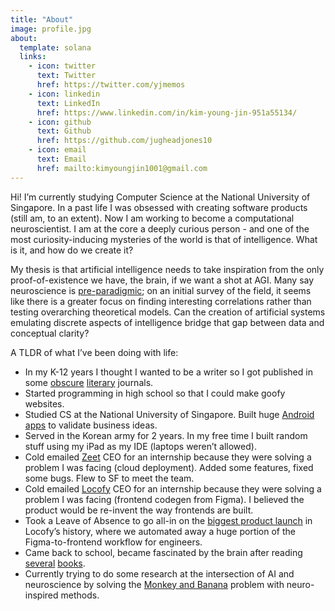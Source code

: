 ```yaml
---
title: "About"
image: profile.jpg
about:
  template: solana
  links:
    - icon: twitter
      text: Twitter
      href: https://twitter.com/yjmemos
    - icon: linkedin
      text: LinkedIn
      href: https://www.linkedin.com/in/kim-young-jin-951a55134/
    - icon: github
      text: Github
      href: https://github.com/jugheadjones10
    - icon: email
      text: Email
      href: mailto:kimyoungjin1001@gmail.com
---
```

Hi! I'm currently studying Computer Science at the National University of Singapore. In a past life I was obsessed with creating software products (still am, to an extent). Now I am working to become a computational neuroscientist. I am at the core a deeply curious person - and one of the most curiosity-inducing mysteries of the world is that of intelligence. What is it, and how do we create it?

My thesis is that artificial intelligence needs to take inspiration from the only proof-of-existence we have, the brain, if we want a shot at AGI. Many say neuroscience is [pre-paradigmic](https://www.theintrinsicperspective.com/p/neuroscience-is-pre-paradigmatic); on an initial survey of the field, it seems like there is a greater focus on finding interesting correlations rather than testing overarching theoretical models. Can the creation of artificial systems emulating discrete aspects of intelligence bridge that gap between data and conceptual clarity? 

A TLDR of what I've been doing with life:

- In my K-12 years I thought I wanted to be a writer so I got published in some [obscure](https://bluemarblereview.com/snowless-december/) [literary](https://medium.com/the-waif-project/harmless-exfoliation-1d4302ff961c) journals.
- Started programming in high school so that I could make goofy websites.
- Studied CS at the National University of Singapore. Built huge [Android](https://www.veed.io/view/37e2520f-bf82-402d-b454-880e27d03a44?panel=showcase) [apps](https://www.veed.io/view/18cff318-6cf9-44de-8fb3-9767a1082813?panel=showcase) to validate business ideas.
- Served in the Korean army for 2 years. In my free time I built random stuff using my iPad as my IDE (laptops weren’t allowed).
- Cold emailed [Zeet](https://zeet.co/) CEO for an internship because they were solving a problem I was facing (cloud deployment). Added some features, fixed some bugs. Flew to SF to meet the team.
- Cold emailed [Locofy](http://locofy.ai/) CEO for an internship because they were solving a problem I was facing (frontend codegen from Figma). I believed the product would be re-invent the way frontends are built.
- Took a Leave of Absence to go all-in on the [biggest product launch](https://www.linkedin.com/posts/kim-young-jin-951a55134_devtools-developers-ai-activity-7153210998785478657-a7u1?utm_source=share&utm_medium=member_desktop) in Locofy’s history, where we automated away a huge portion of the Figma-to-frontend workflow for engineers.
- Came back to school, became fascinated by the brain after reading [several](https://www.amazon.sg/Thousand-Brains-New-Theory-Intelligence/dp/1541675797/ref=tmm_pap_swatch_0?_encoding=UTF8&qid=&sr=) [books](https://www.amazon.sg/Brief-History-Intelligence-Humans-Breakthroughs/dp/0063286343/ref=sr_1_1?crid=3M57EEVQ4S0VO&dib=eyJ2IjoiMSJ9.ho1q9zCIYZSSrbJT5PDEsMcb082ExbHLB8B8AMCKOEyRSv7bFVrZWb8QOCfA-nRwpK-TW8DbZAIOaEQZZtmHlLmvo56W7cDQYQ3m9hVxBj5IA-EtKnC-Jpe6TJRC14Wf_xYTaxwmJIGsOI_wjaxDvsHp1ARD4lS_mcORw-BLSIKzmYRPI_mg_R9_gsGdkpOTdNWPqdmeUGq0HtsW0SBxsDbsyT73RTR6ZB5fxLnGFZegJI8zuZ04KpG033i3HtDV-XxqcHTF495bBEi2i2Q18aObWnkOZWdt4314JoXxq5c.oCschvcEk4Er8aE-BBngvzYZhNsvoqPi6CpKEOyErj8&dib_tag=se&keywords=a+brief+history+of+intelligence&qid=1715870274&sprefix=A+Brief+%2Caps%2C400&sr=8-1).
- Currently trying to do some research at the intersection of AI and neuroscience by solving the [Monkey and Banana](https://en.wikipedia.org/wiki/Monkey_and_banana_problem) problem with neuro-inspired methods.







